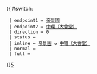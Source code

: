 {{ #switch: {{{format|}}}
  | endpoint1 = [[帝景園]]
  | endpoint2 = [[中環（大會堂）巴士總站|中環（大會堂）]]
  | direction = 0
  | status =
  | inline = [[帝景園]] ↺ [[中環（大會堂）巴士總站|中環（大會堂）]]
  | normal =
  | full =
}}<noinclude>[[category:港島居民巴士路線模板|5]]</noinclude>